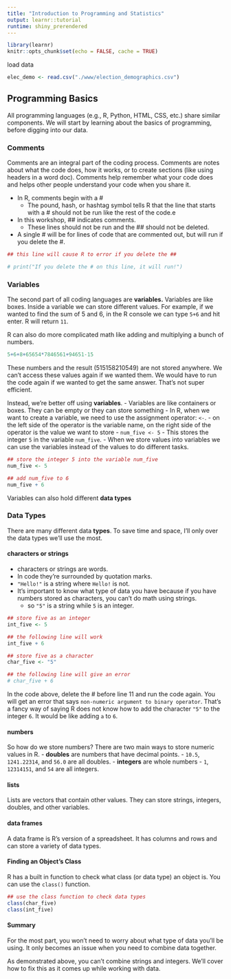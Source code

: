 ```yaml
---
title: "Introduction to Programming and Statistics"
output: learnr::tutorial
runtime: shiny_prerendered
---
```


```r
library(learnr)
knitr::opts_chunk$set(echo = FALSE, cache = TRUE)


```

load data

```r
elec_demo <- read.csv("./www/election_demographics.csv")

```

## Programming Basics

All programming languages (e.g., R, Python, HTML, CSS, etc.) share similar components. We will start by learning about the basics of programming, before digging into our data.

### Comments

Comments are an integral part of the coding process. Comments are notes about what the code does, how it works, or to create sections (like using headers in a word doc). Comments help remember what your code does and helps other people understand your code when you share it.

-   In R, comments begin with a \#
    -   The pound, hash, or hashtag symbol tells R that the line that starts with a \# should not be run like the rest of the code.e
-   In this workshop, \## indicates comments.
    -   These lines should not be run and the \## should not be deleted.
-   A single \# will be for lines of code that are commented out, but will run if you delete the #.

```r

## this line will cause R to error if you delete the ##

# print("If you delete the # on this line, it will run!")


```

### Variables

The second part of all coding languages are **variables.** Variables are like boxes. Inside a variable we can store different values. For example, if we wanted to find the sum of 5 and 6, in the R console we can type `5+6` and hit enter. R will return `11`.

R can also do more complicated math like adding and multiplying a bunch of numbers.


```r

5+6+8+65654*7846561+94651-15

```


These numbers and the result (515158210549) are not stored anywhere. We can't access these values again if we wanted them. We would have to run the code again if we wanted to get the same answer. That's not super efficient.

Instead, we're better off using **variables**.
- Variables are like containers or boxes. They can be empty or they can store something
  - In R, when we want to create a variable, we need to use the assignment operator: `<-`. 
  - on the left side of the operator is the variable name, on the right side of the operator is the value we want to store
    - `num_five <- 5`
    - This stores the integer `5` in the variable `num_five`.
- When we store values into variables we can use the variables instead of the values to do different tasks.

```r
## store the integer 5 into the variable num_five
num_five <- 5

## add num_five to 6
num_five + 6
```

Variables can also hold different **data types**

### Data Types

There are many different data **types**. To save time and space, I'll only over the data types we'll use the most.

#### characters or strings
- characters or strings are words.
- In code they're surrounded by quotation marks.
- `"Hello!"` is a string where `Hello!` is not.
- It's important to know what type of data you have because if you have numbers stored as characters, you can't do math using strings. 
  - so `"5"` is a string while `5` is an integer.
  
```r

## store five as an integer
int_five <- 5

## the following line will work
int_five + 6

## store five as a character
char_five <- "5"

## the following line will give an error
# char_five + 6
```

In the code above, delete the \# before line 11 and run the code again. You will get an error that says `non-numeric argument to binary operator`. That's a fancy way of saying R does not know how to add the character `"5"` to the integer `6`. It would be like adding `a` to `6`.

#### numbers

So how do we store numbers? There are two main ways to store numeric values in R. 
- **doubles** are numbers that have decimal points.
  - `10.5`, `1241.22314`, and `56.0` are all doubles.
- **integers** are whole numbers
  - `1`, `12314151`, and `54` are all integers.

#### lists

Lists are vectors that contain other values. They can store strings, integers, doubles, and other variables. 

#### data frames

A data frame is R's version of a spreadsheet. It has columns and rows and can store a variety of data types.

#### Finding an Object's Class

R has a built in function to check what class (or data type) an object is. You can use the `class()` function.

```r

## use the class function to check data types
class(char_five)
class(int_five)

```

#### Summary

For the most part, you won't need to worry about what type of data you'll be using. It only becomes an issue when you need to combine data together. 

As demonstrated above, you can't combine strings and integers. We'll cover how to fix this as it comes up while working with data.

















